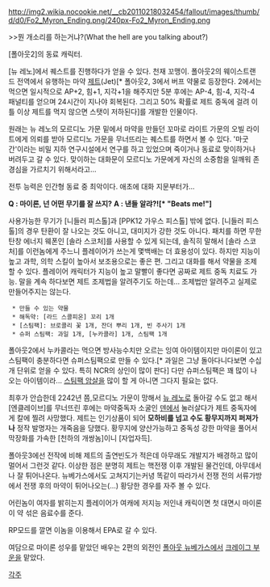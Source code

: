 http://img2.wikia.nocookie.net/__cb20110218032454/fallout/images/thumb/d/d0/Fo2_Myron_Ending.png/240px-Fo2_Myron_Ending.png

>>뭔 개소리를 하는거냐?(What the hell are you talking about?)


[폴아웃2]의 동료 캐릭터.

[뉴 레노]에서 퀘스트를 진행하다가 얻을 수 있다. 천재 꼬맹이. 폴아웃2의 웨이스트랜드 전역에서 유행하는 마약 [[제트]](Jet)[* 폴아웃2, 3에서 버프 약물로 등장한다. 2에서는 먹으면 일시적으로 AP+2, 힘+1, 지각+1을 해주지만 5분 후에는 AP-4, 힘-4, 지각-4 패널티를 얻으며 24시간이 지나야 회복된다. 그리고 50% 확률로 제트 중독에 걸려 이틀 이상 제트를 먹지 않으면 스탯이 저하된다]를 개발한 인물이다. 

원래는 뉴 레노의 모르디노 가문 밑에서 마약을 만들던 꼬마로 라이트 가문의 오빌 라이트에게 의뢰를 받아 모르디노 가문을 무너뜨리는 퀘스트를 하면서 볼 수 있다. '마굿간'이라는 비밀 지하 연구시설에서 연구를 하고 있었으며 죽이거나 동료로 맞이하거나 버려두고 갈 수 있다.  맞이하는 대화문이 모르디노 가문에게 자신의 소중함을 일깨워 존경심을 가르치기 위해서라고...

전투 능력은 인간형 동료 중 최악이다. 애초에 대화 지문부터가...

'''Q : 마이론, 넌 어떤 무기를 잘 쓰지?'''
'''A : 낸들 알랴?![* "Beats me!"]'''
 
사용가능한 무기가 [니들러 피스톨]과 [PPK12 가우스 피스톨] 밖에 없다. [니들러 피스톨]의 경우 탄환이 잘 나오는 것도 아니고, 대미지가 강한 것도 아니다. 패치를 하면 무한탄창 에너지 웨폰인 [솔라 스코처]를 사용할 수 있게 되는데, 솔직히 말해서 [솔라 스코처]를 이런놈에게 주느니 플레이어가 쓰는게 몇백배는 더 효용성이 있다. 하지만 지능이 높고 과학, 의학 스킬이 높아서 보조용으로는 좋은 편. 그리고 대화를 해서 약물을 조제할 수 있다. 플레이어 캐릭터가 지능이 높고 말빨이 좋다면 공짜로 제트 중독 치료도 가능. 말을 계속 하다보면 제트 조제법을 알려주기도 하는데... 조제법만 알려주고 실제로 만들어주지는 않는다.

  * 만들 수 있는 약물
  * 해독약: [라드 스콜피온] 꼬리 1개
  * [스팀팩]: 브로콜리 꽃 1개, 잔더 뿌리 1개, 빈 주사기 1개
  * 슈퍼 스팀팩: 과일 1개, [누카콜라] 1개, 스팀팩 1개

폴아웃2에서 누카콜라는 먹으면 방사능수치만 오르는 잉여 아이템이지만 마이론이 있고 스팀팩이 충분하다면 슈퍼스팀팩으로 만들 수 있다.[* 과일은 그냥 돌아다니다보면 수십개 단위로 얻을 수 있다. 특히 NCR의 상인이 많이 판다] 다만 슈퍼스팀팩은 꽤 많이 나오는 아이템이라... [[스팀팩 암살]]을 많이 할 게 아니면 그다지 필요는 없다.

최후가 안습한데 2242년 쯤,모르디노 가문이 망해서 [[뉴 레노]]로 돌아갈 수도 없고 해서 [엔클레이브]를 무너뜨린 후에는 마약중독자 소굴인 [[덴]]에서 눌러살다가 제트 중독자에게 칼에 찔려 사망했다. 제트는 인기상품이 되어 '''모하비를 넘고 수도 황무지까지 퍼져가나''' 정작 발명자는 개죽음을 당했다. 황무지에 양산가능하고 중독성 강한 마약을 풀어서 막장화를 가속한 [천하의 개쌍놈]이니 [자업자득].

폴아웃3에선 전작에 비해 제트의 출연빈도가 적은데 아무래도 개발지가 배경하고 많이 멀어서 그런것 같다. 이상한 점은 분명히 제트는 핵전쟁 이후 개발된 물건인데, 아무데서나 잘 튀어나온다. 뉴베가스에서도 고쳐지기는커녕 똑같이 따라가서 전쟁 전의 서류가방에서 전쟁 후의 마약이 튀어나오는(...) 황당한 경우를 자주 볼 수 있다. 

어린놈이 여자를 밝히는지 플레이어가 여캐에 저지능 저인내 캐릭이면 첫 대면시 마이론이 약 섞은 음료수를 준다. 

RP모드를 깔면 이놈을 이용해서 EPA로 갈 수 있다.

여담으로 마이론 성우를 맡았던 배우는 2편의 외전인 [[폴아웃 뉴베가스]]에서 [[크레이그 부운]]을 맡았다.



[[각주]]

